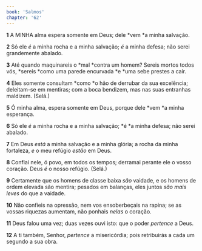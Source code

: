 ```yaml
---
book: 'Salmos'
chapter: '62'
---
```


**1** A MINHA alma espera somente em Deus; dele *vem *a minha salvação.

**2** Só ele _é_ a minha rocha e a minha salvação; _é_ a minha defesa; não serei grandemente abalado.

**3** Até quando maquinareis o *mal *contra um homem? Sereis mortos todos vós, *sereis *como uma parede encurvada *e *uma sebe prestes a cair.

**4** Eles somente consultam *como *o hão de derrubar da sua excelência; deleitam-se em mentiras; com a boca bendizem, mas nas suas entranhas maldizem. (Selá.)

**5** Ó minha alma, espera somente em Deus, porque dele *vem *a minha esperança.

**6** Só ele _é_ a minha rocha e a minha salvação; *é *a minha defesa; não serei abalado.

**7** Em Deus _está_ a minha salvação e a minha glória; a rocha da minha fortaleza, _e_ o meu refúgio _estão_ em Deus.

**8** Confiai nele, ó povo, em todos os tempos; derramai perante ele o vosso coração. Deus _é_ o nosso refúgio. (Selá.)

**9** Certamente que os homens de classe baixa _são_ vaidade, e os homens de ordem elevada são mentira; pesados em balanças, eles juntos _são mais leves_ do que a vaidade.

**10** Não confieis na opressão, nem vos ensoberbeçais na rapina; se as vossas riquezas aumentam, não ponhais _nelas_ o coração.

**11** Deus falou uma vez; duas vezes ouvi isto: que o poder _pertence_ a Deus.

**12** A ti também, Senhor, _pertence_ a misericórdia; pois retribuirás a cada um segundo a sua obra.
